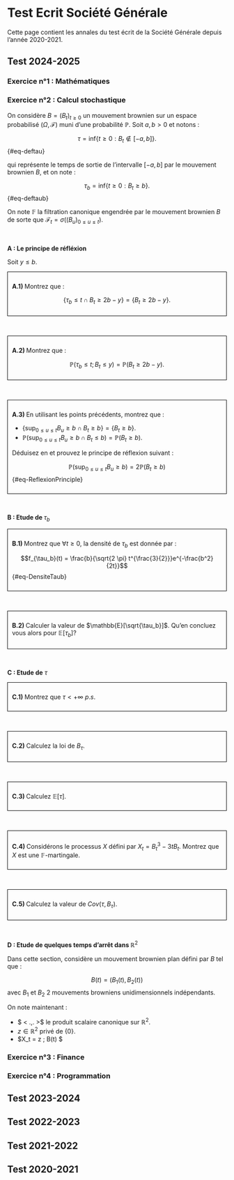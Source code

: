 #  Test Ecrit Société Générale


Cette page contient les annales du test écrit de la Société Générale depuis l'année 2020-2021.



## Test 2024-2025 

### Exercice n°1 : Mathématiques 


### Exercice n°2 : Calcul stochastique 


On considère $B=(B_t)_{t \geq 0}$ un mouvement brownien sur un espace probabilisé $(\Omega,\mathcal{F})$ muni d'une probabilité $\mathbb{P}$. Soit $a,b > 0$ et notons :

$$\tau = \text{inf} \lbrace  t \geq 0 :  B_t \notin [-a,b] \rbrace. $${#eq-deftau}

qui représente le temps de sortie de l'intervalle $[-a,b]$ par le mouvement brownien $B$, et on note :

$$\tau_b = \text{inf} \lbrace  t \geq 0 :  B_t \geq b \rbrace.$${#eq-deftaub}

On note $\mathbb{F}$ la filtration canonique engendrée par le mouvement brownien $B$ de sorte que $\mathcal{F}_t = \sigma((B_u)_{0 \leq u \leq t})$.

<br>

$\textbf{A : Le principe de réfléxion }$ 

Soit $y \leq b$.

<div style="border:1px solid black; padding: 10px;">
  <strong>A.1) </strong> Montrez que :

 $$\lbrace \tau_b \leq t  \cap  B_t \geq 2b-y \rbrace = \lbrace B_t \geq 2b-y \rbrace.$$
</div>

<br>

<div style="border:1px solid black; padding: 10px;">
  <strong>A.2) </strong>  Montrez que :

$$\mathbb{P}(\tau_b \leq t ; B_t \leq y) = \mathbb{P}(B_t \geq 2b-y).$$
</div>

<br>


<div style="border:1px solid black; padding: 10px;">
  <strong>A.3) </strong> En utilisant les points précédents, montrez que :

-  $\lbrace  \text{sup}_{0 \leq u \leq t} B_u  \geq b \cap B_t \geq b \rbrace = \lbrace B_t \geq b \rbrace$.
-  $\mathbb{P}( \text{sup}_{0 \leq u \leq t} B_u \geq b \cap  B_t \leq b ) = \mathbb{P}(B_t \geq b)$.

Déduisez en et prouvez le principe de réflexion suivant :

$$\mathbb{P}(\text{sup}_{0 \leq u \leq t} B_u \geq b) = 2 \mathbb{P}(B_t \geq b)$${#eq-ReflexionPrinciple}
</div>


<br>

$\textbf{B : Etude de }$ $\tau_{b}$ 



<div style="border:1px solid black; padding: 10px;">
  <strong>B.1) </strong>  Montrez que   $\forall t \geq 0$, la densité de $\tau_b$ est donnée par :

$$f_{\tau_b}(t) = \frac{b}{\sqrt{2 \pi} t^{\frac{3}{2}}}e^{-\frac{b^2}{2t}}$${#eq-DensiteTaub}
</div>



<br>




<div style="border:1px solid black; padding: 10px;">
  <strong>B.2) </strong>   Calculer la valeur de $\mathbb{E}[\sqrt{\tau_b}]$. Qu'en concluez vous alors pour $\mathbb{E}[\tau_b] ?$
</div>


<br> 

$\textbf{C : Etude de}$ $\tau$


<div style="border:1px solid black; padding: 10px;">
  <strong>C.1) </strong>   Montrez que $\tau < + \infty$ $p.s$.
</div>

<br>


<div style="border:1px solid black; padding: 10px;">
  <strong>C.2) </strong>   Calculez la loi de $B_{\tau}$.
</div>

<br>

<div style="border:1px solid black; padding: 10px;">
  <strong>C.3) </strong>    Calculez $\mathbb{E}[\tau]$.
</div>

<br>

<div style="border:1px solid black; padding: 10px;">
  <strong>C.4) </strong>    Considérons le processus $X$ défini par $X_t =B_t^3 - 3tB_t$. Montrez que $X$ est une $\mathbb{F}$-martingale.
</div>

<br>

<div style="border:1px solid black; padding: 10px;">
  <strong>C.5) </strong>   Calculez la valeur de $Cov(\tau,B_{\tau})$.
</div>



<br>

$\textbf{D : Etude de quelques temps d'arrêt dans }$ $\mathbb{R}^{2}$

Dans cette section, considère un mouvement brownien plan défini par $B$ tel que :

$$ B(t) = (B_1(t),B_2(t))$$
avec $B_1$ et $B_2$ 2 mouvements browniens unidimensionnels indépendants.

On note maintenant :

-  $ < .,. >$ le produit scalaire canonique sur $\mathbb{R}^2$.
-  $z \in \mathbb{R}^{2}$ privé de $\lbrace 0 \rbrace$.
-  $X_t = \langle z ; B(t) \rangle $






### Exercice n°3 : Finance 

### Exercice n°4 : Programmation 

## Test 2023-2024 


## Test 2022-2023 


## Test 2021-2022 


## Test 2020-2021 

